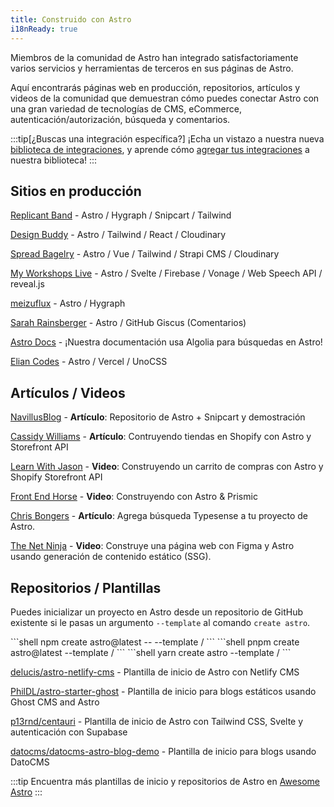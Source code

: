 ```yaml
---
title: Construido con Astro
i18nReady: true
---
```




Miembros de la comunidad de Astro han integrado satisfactoriamente varios servicios y herramientas de terceros en sus páginas de Astro.

Aquí encontrarás páginas web en producción, repositorios, artículos y videos de la comunidad que demuestran cómo puedes conectar Astro con una gran variedad de tecnologías de CMS, eCommerce, autenticación/autorización, búsqueda y comentarios.

:::tip[¿Buscas una integración específica?]
¡Echa un vistazo a nuestra nueva [biblioteca de integraciones](https://astro.build/integrations), y aprende cómo [agregar tus integraciones](/es/reference/publish-to-npm/#biblioteca-de-integraciones) a nuestra biblioteca!
:::

## Sitios en producción

[Replicant Band](https://replicant.band) - Astro / Hygraph / Snipcart / Tailwind

[Design Buddy](https://design-buddy.netlify.app) - Astro / Tailwind / React / Cloudinary

[Spread Bagelry](https://spreadbagelry.com) - Astro / Vue / Tailwind / Strapi CMS / Cloudinary

[My Workshops Live](https://myworkshops.live) - Astro / Svelte / Firebase / Vonage / Web Speech API / reveal.js

[meizuflux](https://meizuflux.com/) - Astro / Hygraph

[Sarah Rainsberger](https://www.rainsberger.ca/) - Astro / GitHub Giscus (Comentarios)

[Astro Docs](https://github.com/withastro/docs) - ¡Nuestra documentación usa Algolia para búsquedas en Astro!

[Elian Codes](https://www.elian.codes/) - Astro / Vercel / UnoCSS


## Artículos / Videos

[NavillusBlog](https://navillus.dev/blog/astro-plus-snipcart) - **Artículo**: Repositorio de Astro + Snipcart y demostración

[Cassidy Williams](https://www.netlify.com/blog/2021/07/23/build-a-modern-shopping-site-with-astro-and-serverless-functions/) - **Artículo**: Contruyendo tiendas en Shopify con Astro y Storefront API

[Learn With Jason](https://youtube.com/watch?v=FJOJmKFngLI) - **Video**: Construyendo un carrito de compras con Astro y Shopify Storefront API

[Front End Horse](https://www.youtube.com/watch?v=qFUfuDSLdxM) - **Video**: Construyendo con Astro & Prismic

[Chris Bongers](https://aviyel.com/post/1006/adding-typesense-search-to-an-astro-static-generated-website) - **Artículo**: Agrega búsqueda Typesense a tu proyecto de Astro.

[The Net Ninja](https://www.youtube.com/playlist?list=PL4cUxeGkcC9hZm9NYpd4G-jhoeEk0ls--) - **Video**: Construye una página web con Figma y Astro usando generación de contenido estático (SSG).

## Repositorios / Plantillas

Puedes inicializar un proyecto en Astro desde un repositorio de GitHub existente si le pasas un argumento `--template` al comando `create astro`.

<PackageManagerTabs>
  <Fragment slot="npm">
  ```shell
  npm create astro@latest -- --template <usuario-github>/<github-repo>
  ```
  </Fragment>
  <Fragment slot="pnpm">
  ```shell
  pnpm create astro@latest --template <usuario-github>/<github-repo>
  ```
  </Fragment>
  <Fragment slot="yarn">
  ```shell
  yarn create astro --template <usuario-github>/<github-repo>
  ```
  </Fragment>
</PackageManagerTabs>

[delucis/astro-netlify-cms](https://github.com/delucis/astro-netlify-cms/) - Plantilla de inicio de Astro con Netlify CMS

[PhilDL/astro-starter-ghost](https://github.com/PhilDL/astro-starter-ghost) - Plantilla de inicio para blogs estáticos usando Ghost CMS and Astro

[p13rnd/centauri](https://github.com/p13rnd/centauri) - Plantilla de inicio de Astro con Tailwind CSS, Svelte y autenticación con Supabase

[datocms/datocms-astro-blog-demo](https://github.com/datocms/datocms-astro-blog-demo) - Plantilla de inicio para blogs usando DatoCMS


:::tip
Encuentra más plantillas de inicio y repositorios de Astro en [Awesome Astro](https://github.com/one-aalam/awesome-astro#%E2%84%B9%EF%B8%8F-repositoriesstarter-kitscomponents)
:::
